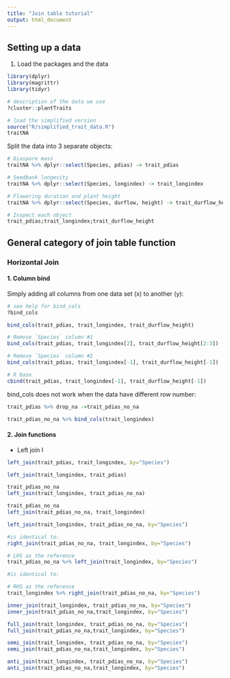 ```yaml
---
title: "Join table tutorial"
output: html_document
---
```

## Setting up a data

1. Load the packages and the data
```r
library(dplyr)
library(magrittr)
library(tidyr)

# description of the data we use
?cluster::plantTraits

# load the simplified version
source("R/simplified_trait_data.R")
traitNA
```


Split the data into 3 separate objects:

```r
# Diaspore mass
traitNA %>% dplyr::select(Species, pdias) -> trait_pdias

# Seedbank longevity
traitNA %>% dplyr::select(Species, longindex) -> trait_longindex

# Flowering duration and plant height
traitNA %>% dplyr::select(Species, durflow, height) -> trait_durflow_height

# Inspect each object
trait_pdias;trait_longindex;trait_durflow_height
```


## General category of join table function

### Horizontal Join

#### 1. Column bind
Simply adding all columns from one data set (x) to another (y):

```r
# see help for bind_cols
?bind_cols

bind_cols(trait_pdias, trait_longindex, trait_durflow_height)
```


```r
# Remove `Species` column #1
bind_cols(trait_pdias, trait_longindex[2], trait_durflow_height[2:3])

# Remove `Species` column #2
bind_cols(trait_pdias, trait_longindex[-1], trait_durflow_height[-1])

# R base
cbind(trait_pdias, trait_longindex[-1], trait_durflow_height[-1])
```


bind_cols does not work when the data have different row number:

```r
trait_pdias %>% drop_na ->trait_pdias_no_na

trait_pdias_no_na %>% bind_cols(trait_longindex)
```


#### 2. Join functions

- Left join
I
```r
left_join(trait_pdias, trait_longindex, by="Species")
```

```r
left_join(trait_longindex, trait_pdias)
```

```r
trait_pdias_no_na
left_join(trait_longindex, trait_pdias_no_na)
```


```r
trait_pdias_no_na
left_join(trait_pdias_no_na, trait_longindex)
```


```r
left_join(trait_longindex, trait_pdias_no_na, by="Species") 

#is identical to:
right_join(trait_pdias_no_na, trait_longindex, by="Species")
```


```r
# LHS as the reference
trait_pdias_no_na %>% left_join(trait_longindex, by="Species")

#is identical to:

# RHS as the reference
trait_longindex %>% right_join(trait_pdias_no_na, by="Species")
```


```r
inner_join(trait_longindex, trait_pdias_no_na, by="Species")
inner_join(trait_pdias_no_na,trait_longindex, by="Species")
```

```r
full_join(trait_longindex, trait_pdias_no_na, by="Species")
full_join(trait_pdias_no_na,trait_longindex, by="Species")
```


```r
semi_join(trait_longindex, trait_pdias_no_na, by="Species")
semi_join(trait_pdias_no_na,trait_longindex, by="Species")
```


```r
anti_join(trait_longindex, trait_pdias_no_na, by="Species")
anti_join(trait_pdias_no_na,trait_longindex, by="Species")
```

